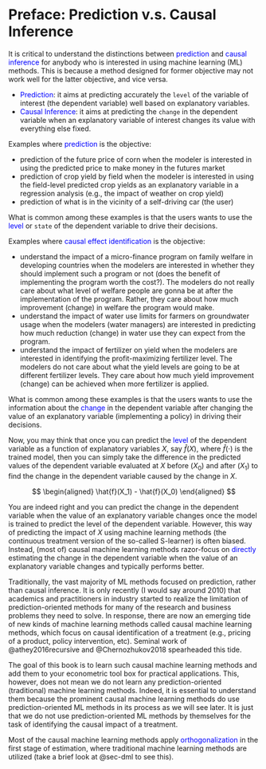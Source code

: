 # Preface: Prediction v.s. Causal Inference {.unnumbered}

It is critical to understand the distinctions between <span style="color:blue"> prediction </span> and <span style="color:blue"> causal inference </span> for anybody who is interested in using machine learning (ML) methods. This is because a method designed for former objective may not work well for the latter objective, and vice versa.


:::{.callout-important}

+ <span style="color:blue"> Prediction</span>: it aims at predicting accurately the `level` of the variable of interest (the dependent variable) well based on explanatory variables. 
+ <span style="color:blue"> Causal Inference</span>: it aims at predicting the `change` in the dependent variable when an explanatory variable of interest changes its value with everything else fixed. 

:::

Examples where <span style="color:blue"> prediction </span> is the objective:

+ prediction of the future price of corn when the modeler is interested in using the predicted price to make money in the futures market
+ prediction of crop yield by field when the modeler is interested in using the field-level predicted crop yields as an explanatory variable in a regression analysis (e.g., the impact of weather on crop yield)
+ prediction of what is in the vicinity of a self-driving car (the user)

What is common among these examples is that the users wants to use the <span style="color:blue"> level </span> or `state` of the dependent variable to drive their decisions. 

Examples where <span style="color:blue"> causal effect identification </span>is the objective:

+ understand the impact of a micro-finance program on family welfare in developing countries when the modelers are interested in whether they should implement such a program or not (does the benefit of implementing the program worth the cost?). The modelers do not really care about what level of welfare people are gonna be at after the implementation of the program. Rather, they care about how much improvement (change) in welfare the program would make.
+ understand the impact of water use limits for farmers on groundwater usage when the modelers (water managers) are interested in predicting how much reduction (change) in water use they can expect from the program.
+ understand the impact of fertilizer on yield when the modelers are interested in identifying the profit-maximizing fertilizer level. The modelers do not care about what the yield levels are going to be at different fertilizer levels. They care about how much yield improvement (change) can be achieved when more fertilizer is applied.

What is common among these examples is that the users wants to use the information about the <span style="color:blue"> change </span> in the dependent variable after changing the value of an explanatory variable (implementing a policy) in driving their decisions. 

Now, you may think that once you can predict the <span style="color:blue"> level </span> of the dependent variable as a function of explanatory variables $X$, say $\hat{f}(X)$, where $\hat{f}(\cdot)$ is the trained model, then you can simply take the difference in the predicted values of the dependent variable evaluated at $X$ before ($X_0$) and after ($X_1$) to find the change in the dependent variable caused by the change in $X$.

$$
\begin{aligned}
\hat{f}(X_1) - \hat{f}(X_0)
\end{aligned}
$$

You are indeed right and you can predict the change in the dependent variable when the value of an explanatory variable changes once the model is trained to predict the level of the dependent variable. However, this way of predicting the impact of $X$ using machine learning methods (the continuous treatment version of the so-called S-learner) is often biased. Instead, (most of) causal machine learning methods razor-focus on <span style="color:blue"> directly </span> estimating the change in the dependent variable when the value of an explanatory variable changes and typically performs better. 

Traditionally, the vast majority of ML methods focused on prediction, rather than causal inference. It is only recently (I would say around 2010) that academics and practitioners in industry started to realize the limitation of prediction-oriented methods for many of the research and business problems they need to solve. In response, there are now an emerging tide of new kinds of machine learning methods called causal machine learning methods, which focus on causal identification of a treatment (e.g., pricing of a product, policy intervention, etc). Seminal work of @athey2016recursive and @Chernozhukov2018 spearheaded this tide. 

The goal of this book is to learn such causal machine learning methods and add them to your econometric tool box for practical applications. This, however, does not mean we do not learn any prediction-oriented (traditional) machine learning methods. Indeed, it is essential to understand them because the prominent causal machine learning methods do use prediction-oriented ML methods in its process as we will see later. It is just that we do not use prediction-oriented ML methods by themselves for the task of identifying the causal impact of a treatment. 

::: {.column-margin}
Most of the causal machine learning methods apply <span style="color:blue"> orthogonalization</span> in the first stage of estimation, where traditional machine learning methods are utilized (take a brief look at @sec-dml to see this). 
:::







